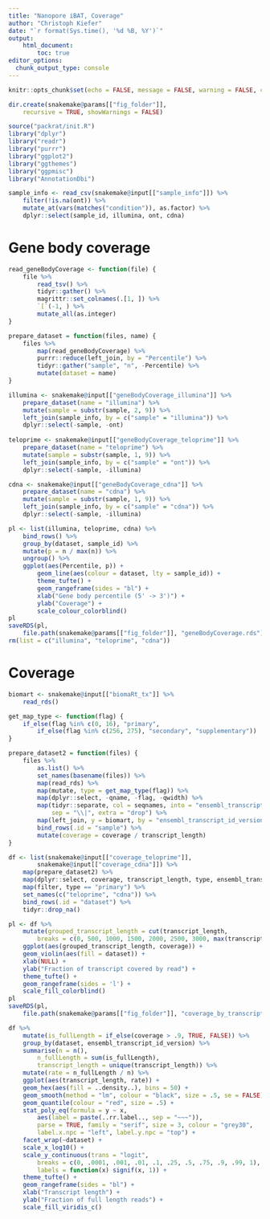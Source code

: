 ```yaml
---
title: "Nanopore iBAT, Coverage"
author: "Christoph Kiefer"
date: "`r format(Sys.time(), '%d %B, %Y')`"
output: 
    html_document:
        toc: true
editor_options:
  chunk_output_type: console
---
```


```r
knitr::opts_chunk$set(echo = FALSE, message = FALSE, warning = FALSE, cache = FALSE)
```

```r
dir.create(snakemake@params[["fig_folder"]],
    recursive = TRUE, showWarnings = FALSE)
```

```r
source("packrat/init.R")
library("dplyr")
library("readr")
library("purrr")
library("ggplot2")
library("ggthemes")
library("ggpmisc")
library("AnnotationDbi")
```

```r
sample_info <- read_csv(snakemake@input[["sample_info"]]) %>% 
    filter(!is.na(ont)) %>%
    mutate_at(vars(matches("condition")), as.factor) %>% 
    dplyr::select(sample_id, illumina, ont, cdna)
```

# Gene body coverage

```r
read_geneBodyCoverage <- function(file) {
    file %>% 
        read_tsv() %>%
        tidyr::gather() %>% 
        magrittr::set_colnames(.[1, ]) %>% 
        `[`(-1, ) %>% 
        mutate_all(as.integer)
}

prepare_dataset = function(files, name) {
    files %>% 
        map(read_geneBodyCoverage) %>% 
        purrr::reduce(left_join, by = "Percentile") %>% 
        tidyr::gather("sample", "n", -Percentile) %>% 
        mutate(dataset = name)
}

illumina <- snakemake@input[["geneBodyCoverage_illumina"]] %>% 
    prepare_dataset(name = "illumina") %>% 
    mutate(sample = substr(sample, 2, 9)) %>% 
    left_join(sample_info, by = c("sample" = "illumina")) %>% 
    dplyr::select(-sample, -ont)
    
teloprime <- snakemake@input[["geneBodyCoverage_teloprime"]] %>% 
    prepare_dataset(name = "teloprime") %>% 
    mutate(sample = substr(sample, 1, 9)) %>% 
    left_join(sample_info, by = c("sample" = "ont")) %>% 
    dplyr::select(-sample, -illumina)

cdna <- snakemake@input[["geneBodyCoverage_cdna"]] %>% 
    prepare_dataset(name = "cdna") %>% 
    mutate(sample = substr(sample, 1, 9)) %>% 
    left_join(sample_info, by = c("sample" = "cdna")) %>% 
    dplyr::select(-sample, -illumina)
```

```r
pl <- list(illumina, teloprime, cdna) %>% 
    bind_rows() %>%
    group_by(dataset, sample_id) %>% 
    mutate(p = n / max(n)) %>% 
    ungroup() %>% 
    ggplot(aes(Percentile, p)) +
        geom_line(aes(colour = dataset, lty = sample_id)) +
        theme_tufte() +
        geom_rangeframe(sides = "bl") +
        xlab("Gene body percentile (5' -> 3')") +
        ylab("Coverage") +
        scale_colour_colorblind()
pl
saveRDS(pl,
    file.path(snakemake@params[["fig_folder"]], "geneBodyCoverage.rds"))
rm(list = c("illumina", "teloprime", "cdna"))
```

# Coverage

```r
biomart <- snakemake@input[["biomaRt_tx"]] %>% 
    read_rds()
```

```r
get_map_type <- function(flag) {
    if_else(flag %in% c(0, 16), "primary",
        if_else(flag %in% c(256, 275), "secondary", "supplementary"))
}

prepare_dataset2 = function(files) {
    files %>% 
        as.list() %>% 
        set_names(basename(files)) %>% 
        map(read_rds) %>% 
        map(mutate, type = get_map_type(flag)) %>% 
        map(dplyr::select, -qname, -flag, -qwidth) %>% 
        map(tidyr::separate, col = seqnames, into = "ensembl_transcript_id_version",
            sep = "\\|", extra = "drop") %>% 
        map(left_join, y = biomart, by = "ensembl_transcript_id_version") %>% 
        bind_rows(.id = "sample") %>% 
        mutate(coverage = coverage / transcript_length)
}

df <- list(snakemake@input[["coverage_teloprime"]],
        snakemake@input[["coverage_cdna"]]) %>%
    map(prepare_dataset2) %>% 
    map(dplyr::select, coverage, transcript_length, type, ensembl_transcript_id_version) %>% 
    map(filter, type == "primary") %>% 
    set_names(c("teloprime", "cdna")) %>% 
    bind_rows(.id = "dataset") %>% 
    tidyr::drop_na()
```

```r
pl <- df %>%
    mutate(grouped_transcript_length = cut(transcript_length, 
        breaks = c(0, 500, 1000, 1500, 2000, 2500, 3000, max(transcript_length)))) %>% 
    ggplot(aes(grouped_transcript_length, coverage)) +
    geom_violin(aes(fill = dataset)) +
    xlab(NULL) +
    ylab("Fraction of transcript covered by read") +
    theme_tufte() +
    geom_rangeframe(sides = 'l') +
    scale_fill_colorblind()
pl
saveRDS(pl,
    file.path(snakemake@params[["fig_folder"]], "coverage_by_transcriptLength.rds"))
```


```r
df %>% 
    mutate(is_fullLength = if_else(coverage > .9, TRUE, FALSE)) %>% 
    group_by(dataset, ensembl_transcript_id_version) %>% 
    summarise(n = n(),
        n_fullLength = sum(is_fullLength),
        transcript_length = unique(transcript_length)) %>% 
    mutate(rate = n_fullLength / n) %>% 
    ggplot(aes(transcript_length, rate)) +
    geom_hex(aes(fill = ..density..), bins = 50) +
    geom_smooth(method = "lm", colour = "black", size = .5, se = FALSE) +
    geom_quantile(colour = "red", size = .5) +
    stat_poly_eq(formula = y ~ x,
        aes(label = paste(..rr.label.., sep = "~~~")),
        parse = TRUE, family = "serif", size = 3, colour = "grey30",
        label.x.npc = "left", label.y.npc = "top") +
    facet_wrap(~dataset) +
    scale_x_log10() +
    scale_y_continuous(trans = "logit",
        breaks = c(0, .0001, .001, .01, .1, .25, .5, .75, .9, .99, 1), 
        labels = function(x) signif(x, 1)) +
    theme_tufte() +
    geom_rangeframe(sides = "bl") +
    xlab("Transcript length") + 
    ylab("Fraction of full length reads") +
    scale_fill_viridis_c()
```

